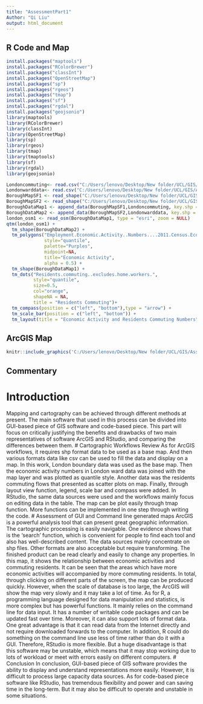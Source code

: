 ```yaml
---
title: "AssessmentPart1"
Author: "Qi Liu"
output: html_document
---
```


## R Code and Map

```r
install.packages("maptools")
install.packages("RColorBrewer")
install.packages("classInt")
install.packages("OpenStreetMap")
install.packages("sp")
install.packages("rgeos")
install.packages("tmap")
install.packages("sf")
install.packages("rgdal")
install.packages("geojsonio")
library(maptools)
library(RColorBrewer)
library(classInt)
library(OpenStreetMap)
library(sp)
library(rgeos)
library(tmap)
library(tmaptools)
library(sf)
library(rgdal)
library(geojsonio)
```

```r
Londoncommuting<- read.csv("C:/Users/lenovo/Desktop/New folder/UCL/GIS/Assignment 1/commuting-patterns-borough.csv", header = TRUE, sep = ",")
Londonwarddata<- read.csv("C:/Users/lenovo/Desktop/New folder/UCL/GIS/Assignment 1/ward-atlas-data_iadatasheet.csv", header = TRUE, sep = ",")
BoroughMapSF1 <- read_shape("C:/Users/lenovo/Desktop/New folder/UCL/GIS/wk1/BoundaryData/england_lad_2011.shp", as.sf = TRUE)
BoroughMapSF2 <- read_shape("C:/Users/lenovo/Desktop/New folder/UCL/GIS/Assignment 1/statistical-gis-boundaries-london/ESRI/London_Ward_CityMerged.shp", as.sf = TRUE)
BoroughDataMap1 <- append_data(BoroughMapSF1,Londoncommuting, key.shp = "name", key.data = "Origin.Area", ignore.duplicates = TRUE)
BoroughDataMap2 <- append_data(BoroughMapSF2,Londonwarddata, key.shp = "GSS_CODE", key.data = "Ward", ignore.duplicates = TRUE)
london_osm1 <- read_osm(BoroughDataMap1, type = "esri", zoom = NULL)
qtm(london_osm1) +
  tm_shape(BoroughDataMap2) + 
  tm_polygons("Employment.Economic.Activity..Numbers....2011.Census.Economically.active..Total", 
              style="quantile",
              palette="Purples",
              midpoint=NA,
              title="Economic Activity",
              alpha = 0.5) + 
  tm_shape(BoroughDataMap1) + 
  tm_dots("Residents.commuting..excludes.home.workers.", 
          style="quantile",
          size=0.5,
          col="orange", 
          shapeNA = NA, 
          title = "Residents Commuting")+ 
  tm_compass(position = c("left", "bottom"),type = "arrow") + 
  tm_scale_bar(position = c("left", "bottom")) +
  tm_layout(title = "Economic Activity and Residents Commuting Numbers", legend.position = c("right", "bottom"))
```

## ArcGIS Map

```r
knitr::include_graphics('C:/Users/lenovo/Desktop/New folder/UCL/GIS/AssessmentPart1/GIS_Assessment/ArcGIS.jpg')
```

## Commentary

# Introduction
Mapping and cartography can be achieved through different methods at present. The main software that used in this process can be divided into GUI-based piece of GIS software and code-based piece. This part will focus on critically justifying the benefits and drawbacks of two main representatives of software ArcGIS and RStudio, and comparing the differences between them.
# Cartographic Workflows Review
As for ArcGIS workflows, it requires shp format data to be used as a base map. And then various formats data like csv can be used to fill the data and display on a map. In this work, London boundary data was used as the base map. Then the economic activity numbers in London ward data was joined with the map layer and was plotted as quantile style. Another data was the residents commuting flows that presented as scatter plots on map. Finally, through layout view function, legend, scale bar and compass were added.
In RStudio, the same data sources were used and the workflows mainly focus on editing data in the table. The map can be plot easily through tmap function. More functions can be implemented in one step through writing the code.
# Assessment of GUI and Command line generated maps
ArcGIS is a powerful analysis tool that can present great geographic information. The cartographic processing is easily navigable. One evidence shows that is the ‘search’ function, which is convenient for people to find each tool and also has well-described content. The data sources mainly concentrate on shp files. Other formats are also acceptable but require transforming. The finished product can be read clearly and easily to change any properties. In this map, it shows the relationship between economic activities and commuting residents. It can be seen that the areas which have more economic activities will accompanied by more commuting residents. In total, through clicking on different parts of the screen, the map can be produced quickly. However, when the scale of database is too large, the ArcGIS will show the map very slowly and it may take a lot of time.
As for R, a programming language designed for data manipulation and statistics, is more complex but has powerful functions. It mainly relies on the command line for data input. It has a number of writable code packages and can be updated fast over time. Moreover, it can also support lots of format data. One great advantage is that it can read data from the Internet directly and not require downloaded forwards to the computer. In addition, R could do something on the command line use less of time rather than do it with a GUI. Therefore, RStudio is more flexible. But a huge disadvantage is that this software may be unstable, which means that it may stop working due to lots of workload or meet with errors easily on different computers.
# Conclusion
In conclusion, GUI-based piece of GIS software provides the ability to display and understand representations more easily. However, it is difficult to process large capacity data sources. As for code-based piece software like RStudio, has tremendous flexibility and power and can saving time in the long-term. But it may also be difficult to operate and unstable in some situations.
